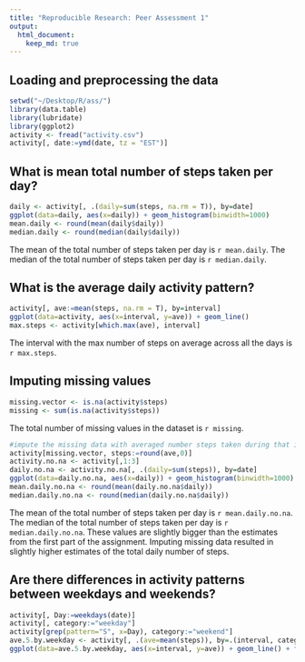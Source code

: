 ```yaml
---
title: "Reproducible Research: Peer Assessment 1"
output: 
  html_document:
    keep_md: true
---
```



## Loading and preprocessing the data
```r
setwd("~/Desktop/R/ass/")
library(data.table)
library(lubridate)
library(ggplot2)
activity <- fread("activity.csv")
activity[, date:=ymd(date, tz = "EST")]
```


## What is mean total number of steps taken per day?
```r
daily <- activity[, .(daily=sum(steps, na.rm = T)), by=date]
ggplot(data=daily, aes(x=daily)) + geom_histogram(binwidth=1000)
mean.daily <- round(mean(daily$daily))
median.daily <- round(median(daily$daily))
```
The mean of the total number of steps taken per day is `r mean.daily`. 
The median of the total number of steps taken per day is `r median.daily`.


## What is the average daily activity pattern?
```r
activity[, ave:=mean(steps, na.rm = T), by=interval]
ggplot(data=activity, aes(x=interval, y=ave)) + geom_line()
max.steps <- activity[which.max(ave), interval]
```
The interval with the max number of steps on average across all the days is `r max.steps`.


## Imputing missing values
```r
missing.vector <- is.na(activity$steps)
missing <- sum(is.na(activity$steps))
```
The total number of missing values in the dataset is `r missing`.
```r
#impute the missing data with averaged number steps taken during that interval of all of the days
activity[missing.vector, steps:=round(ave,0)]
activity.no.na <- activity[,1:3]
daily.no.na <- activity.no.na[, .(daily=sum(steps)), by=date]
ggplot(data=daily.no.na, aes(x=daily)) + geom_histogram(binwidth=1000)
mean.daily.no.na <- round(mean(daily.no.na$daily))
median.daily.no.na <- round(median(daily.no.na$daily))
```
The mean of the total number of steps taken per day is `r mean.daily.no.na`. 
The median of the total number of steps taken per day is `r median.daily.no.na`.
These values are slightly bigger than the estimates from the first part of the assignment. Imputing missing data resulted in slightly higher estimates of the total daily number of steps.


## Are there differences in activity patterns between weekdays and weekends?
```r
activity[, Day:=weekdays(date)]
activity[, category:="weekday"]
activity[grep(pattern="S", x=Day), category:="weekend"]
ave.5.by.weekday <- activity[, .(ave=mean(steps)), by=.(interval, category)]
ggplot(data=ave.5.by.weekday, aes(x=interval, y=ave)) + geom_line() + facet_grid(category~.)
```


